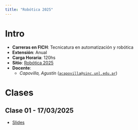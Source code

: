 ```yaml
---
title: "Robótica 2025"
---
```


# Intro

- **Carreras en FICH**: Tecnicatura en automatización y robótica
- **Extensión**: Anual
- **Carga Horaria**: 120hs
- **Sitio**: [Robótica 2025](https://acapovilla.github.io/robotica-2025/)
- **Docente**:
    - *Capovilla, Agustín* ([`acapovilla@sinc.unl.edu.ar`](mailto:acapovilla@sinc.unl.edu.ar))

<!-- # Régimen de aprobación y promoción -->

<!-- # Programa -->

# Clases

## Clase 01 - 17/03/2025
- [Slides](clase-01/clase-01.qmd)

<!-- # Bibliografía -->

<!-- # Material de estudio -->

